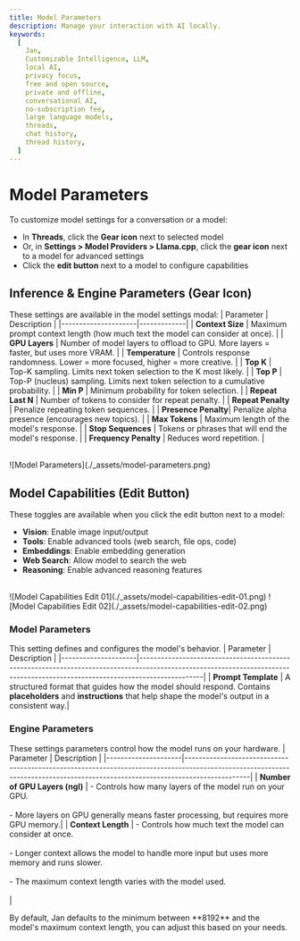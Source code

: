 ```yaml
---
title: Model Parameters
description: Manage your interaction with AI locally.
keywords:
  [
    Jan,
    Customizable Intelligence, LLM,
    local AI,
    privacy focus,
    free and open source,
    private and offline,
    conversational AI,
    no-subscription fee,
    large language models,
    threads,
    chat history,
    thread history,
  ]
---
```


# Model Parameters
To customize model settings for a conversation or a model:
- In **Threads**, click the **Gear icon** next to selected model
- Or, in **Settings > Model Providers > Llama.cpp**, click the **gear icon** next to a model for advanced settings
- Click the **edit button** next to a model to configure capabilities

## Inference & Engine Parameters (Gear Icon)
These settings are available in the model settings modal:
| Parameter           | Description |
|---------------------|-------------|
| **Context Size**    | Maximum prompt context length (how much text the model can consider at once). |
| **GPU Layers**      | Number of model layers to offload to GPU. More layers = faster, but uses more VRAM. |
| **Temperature**     | Controls response randomness. Lower = more focused, higher = more creative. |
| **Top K**           | Top-K sampling. Limits next token selection to the K most likely. |
| **Top P**           | Top-P (nucleus) sampling. Limits next token selection to a cumulative probability. |
| **Min P**           | Minimum probability for token selection. |
| **Repeat Last N**   | Number of tokens to consider for repeat penalty. |
| **Repeat Penalty**  | Penalize repeating token sequences. |
| **Presence Penalty**| Penalize alpha presence (encourages new topics). |
| **Max Tokens**      | Maximum length of the model's response. |
| **Stop Sequences**  | Tokens or phrases that will end the model's response. |
| **Frequency Penalty** | Reduces word repetition. |

<br/>
![Model Parameters](./_assets/model-parameters.png)
<br/>

## Model Capabilities (Edit Button)
These toggles are available when you click the edit button next to a model:
- **Vision**: Enable image input/output
- **Tools**: Enable advanced tools (web search, file ops, code)
- **Embeddings**: Enable embedding generation
- **Web Search**: Allow model to search the web
- **Reasoning**: Enable advanced reasoning features

<br/>
![Model Capabilities Edit 01](./_assets/model-capabilities-edit-01.png)
![Model Capabilities Edit 02](./_assets/model-capabilities-edit-02.png)
<br/>

### Model Parameters
This setting defines and configures the model's behavior.
| Parameter           | Description                                                                                                                                                                  |
|---------------------|------------------------------------------------------------------------------------------------------------------------------------------------------------------------------|
| **Prompt Template**     | A structured format that guides how the model should respond. Contains **placeholders** and **instructions** that help shape the model's output in a consistent way.|

### Engine Parameters
These settings parameters control how the model runs on your hardware.
| Parameter           | Description                                                                                                                                                                  |
|---------------------|------------------------------------------------------------------------------------------------------------------------------------------------------------------------------|
| **Number of GPU Layers (ngl)** | - Controls how many layers of the model run on your GPU.<br></br>- More layers on GPU generally means faster processing, but requires more GPU memory.|
| **Context Length**  | - Controls how much text the model can consider at once.<br></br>- Longer context allows the model to handle more input but uses more memory and runs slower.<br></br>- The maximum context length varies with the model used.<br></br>|

<Aside type="tip">
By default, Jan defaults to the minimum between **8192** and the model's maximum context length, you can adjust this based on your needs.
</Aside>

